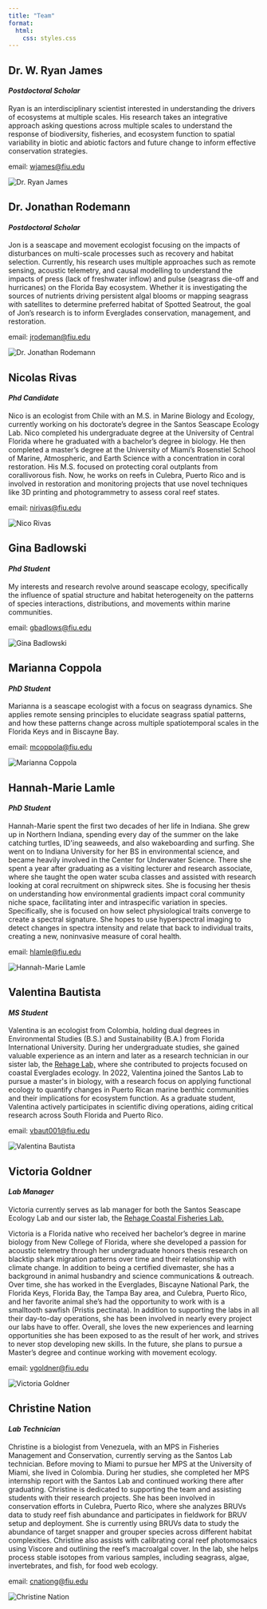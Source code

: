 ```yaml
---
title: "Team"
format:
  html:
    css: styles.css
---
```


```{=html}
<div class="centered-content">
  <div class="member-container reversed">
      <!-- Second member -->
      <div class="main-column">
          <div class="member-info">
              <h2>Dr. W. Ryan James</h2>
              <h4><em>Postdoctoral Scholar</em></h4>
              <p>Ryan is an interdisciplinary scientist interested in understanding the drivers of ecosystems at multiple scales. His research takes an integrative approach asking questions across multiple scales to understand the response of biodiversity, fisheries, and ecosystem function to spatial variability in biotic and abiotic factors and future change to inform effective conservation strategies.</p>
              <p>email: <a href="mailto:wjames@fiu.edu">wjames@fiu.edu</a></p>
          </div>
      </div>
      <div class="side-column">
          <img src="images/ryan.heic" alt="Dr. Ryan James" class="member-image">
      </div>
  </div>


  <div class="member-container">
      <!-- third member member -->
      <div class="main-column">
          <div class="member-info">
              <h2>Dr. Jonathan Rodemann</h2>
              <h4><em>Postdoctoral Scholar</em></h4>
              <p>Jon is a seascape and movement ecologist focusing on the impacts of disturbances on multi-scale processes such as recovery and habitat selection. Currently, his research uses multiple approaches such as remote sensing, acoustic telemetry, and causal modelling to understand the impacts of press (lack of freshwater inflow) and pulse (seagrass die-off and hurricanes) on the Florida Bay ecosystem. Whether it is investigating the sources of nutrients driving persistent algal blooms or mapping seagrass with satellites to determine preferred habitat of Spotted Seatrout, the goal of Jon’s research is to inform Everglades conservation, management, and restoration.</p>
              <p>email: <a href="mailto:jrodeman@fiu.edu">jrodeman@fiu.edu</a></p>
          </div>
      </div>
      <div class="side-column">
          <img src="images/jon.jpg" alt="Dr. Jonathan Rodemann" class="member-image">
      </div>
  </div>

  <div class="member-container reversed">
      <!-- Fourth member -->
      <div class="main-column">
          <div class="member-info">
              <h2>Nicolas Rivas</h2>
              <h4><em>Phd Candidate</em></h4>
              <p>Nico is an ecologist from Chile with an M.S. in Marine Biology and Ecology, currently working on his doctorate’s degree in the Santos Seascape Ecology Lab. Nico completed his undergraduate degree at the University of Central Florida where he graduated with a bachelor’s degree in biology. He then completed a master’s degree at the University of Miami’s Rosenstiel School of Marine, Atmospheric, and Earth Science with a concentration in coral restoration. His M.S. focused on protecting coral outplants from corallivorous fish. Now, he works on reefs in Culebra, Puerto Rico and is involved in restoration and monitoring projects that use novel techniques like 3D printing and photogrammetry to assess coral reef states.</p>
              <p>email: <a href="mailto:nirivas@fiu.edu">nirivas@fiu.edu</a></p>
          </div>
      </div>
      <div class="side-column">
          <img src="images/nico.jpg" alt="Nico Rivas" class="member-image">
      </div>
  </div>

  <div class="member-container">
      <!-- fifth member -->
      <div class="main-column">
          <div class="member-info">
              <h2>Gina Badlowski</h2>
              <h4><em>Phd Student</em></h4>
              <p>My interests and research revolve around seascape ecology, specifically the influence of spatial structure and habitat heterogeneity on the patterns of species interactions, distributions, and movements within marine communities.</p>
              <p>email: <a href="mailto:gbadlows@fiu.edu">gbadlows@fiu.edu</a></p>
          </div>
      </div>
      <div class="side-column">
          <img src="images/gina.jpg" alt="Gina Badlowski" class="member-image">
      </div>
  </div>

  <div class="member-container reversed">
      <!-- Sixth member -->
      <div class="main-column">
          <div class="member-info">
              <h2>Marianna Coppola</h2>
              <h4><em>PhD Student</em></h4>
              <p>Marianna is a seascape ecologist with a focus on seagrass dynamics. She applies remote sensing principles to elucidate seagrass spatial patterns, and how these patterns change across multiple spatiotemporal scales in the Florida Keys and in Biscayne Bay.</p>
              <p>email: <a href="mailto:mcoppola@fiu.edu">mcoppola@fiu.edu</a></p>
          </div>
      </div>
      <div class="side-column">
          <img src="images/marianna.jpg" alt="Marianna Coppola" class="member-image">
      </div>
  </div>

  <div class="member-container">
      <!-- Seventh member member -->
      <div class="main-column">
          <div class="member-info">
              <h2>Hannah-Marie Lamle</h2>
              <h4><em>PhD Student</em></h4>
              <p>Hannah-Marie spent the first two decades of her life in Indiana. She grew up in Northern Indiana, spending every day of the summer on the lake catching turtles, ID'ing seaweeds, and also wakeboarding and surfing. She went on to Indiana University for her BS in environmental science, and became heavily involved in the Center for Underwater Science. There she spent a year after graduating as a visiting lecturer and research associate, where she taught the open water scuba classes and assisted with research looking at coral recruitment on shipwreck sites. She is focusing her thesis on understanding how environmental gradients impact coral community niche space, facilitating inter and intraspecific variation in species. Specifically, she is focused on how select physiological traits converge to create a spectral signature. She hopes to use hyperspectral imaging to detect changes in spectra intensity and relate that back to individual traits, creating a new, noninvasive measure of coral health. </p>
              <p>email: <a href="mailto:hlamle@fiu.edu">hlamle@fiu.edu</a></p>
          </div>
      </div>
      <div class="side-column">
          <img src="images/HM.jpg" alt="Hannah-Marie Lamle" class="member-image">
      </div>
  </div>

  <div class="member-container reversed">
      <!-- Eigth member -->
      <div class="main-column">
          <div class="member-info">
              <h2>Valentina Bautista</h2>
              <h4><em>MS Student</em></h4>
              <p>Valentina is an ecologist from Colombia, holding dual degrees in Environmental Studies (B.S.) and Sustainability (B.A.) from Florida International University. During her undergraduate studies, she gained valuable experience as an intern and later as a research technician in our sister lab, the <a href="https://myweb.fiu.edu/rehagej/">Rehage Lab,</a> where she contributed to projects focused on coastal Everglades ecology. In 2022, Valentina joined the Santos Lab to pursue a master's in biology, with a research focus on applying functional ecology to quantify changes in Puerto Rican marine benthic communities and their implications for ecosystem function. As a graduate student, Valentina actively participates in scientific diving operations, aiding critical research across South Florida and Puerto Rico.</p>
              <p>email: <a href="mailto:vbaut001@fiu.edu">vbaut001@fiu.edu</a></p>
          </div>
      </div>
      <div class="side-column">
          <img src="images/vale.jpg" alt="Valentina Bautista" class="member-image">
      </div>
  </div>

  <div class="member-container">
      <!-- Ninth member member -->
      <div class="main-column">
          <div class="member-info">
              <h2>Victoria Goldner</h2>
              <h4><em>Lab Manager</em></h4>
              <p>Victoria currently serves as lab manager for both the Santos Seascape Ecology Lab and our sister lab, the <a href="https://myweb.fiu.edu/rehagej/">Rehage Coastal Fisheries Lab.</a></p>
              <p>Victoria is a Florida native who received her bachelor’s degree in marine biology from New College of Florida, where she developed a passion for acoustic telemetry through her undergraduate honors thesis research on blacktip shark migration patterns over time and their relationship with climate change. In addition to being a certified divemaster, she has a background in animal husbandry and science communications & outreach. Over time, she has worked in the Everglades, Biscayne National Park, the Florida Keys, Florida Bay, the Tampa Bay area, and Culebra, Puerto Rico, and her favorite animal she’s had the opportunity to work with is a smalltooth sawfish (Pristis pectinata). In addition to supporting the labs in all their day-to-day operations, she has been involved in nearly every project our labs have to offer. Overall, she loves the new experiences and learning opportunities she has been exposed to as the result of her work, and strives to never stop developing new skills. In the future, she plans to pursue a Master’s degree and continue working with movement ecology.</p>
              <p>email: <a href="mailto:vgoldner@fiu.edu">vgoldner@fiu.edu</a></p>
          </div>
      </div>
      <div class="side-column">
          <img src="images/victoria.jpeg" alt="Victoria Goldner" class="member-image">
      </div>
  </div>

  <div class="member-container reversed">
      <!-- Tenth member -->
      <div class="main-column">
          <div class="member-info">
              <h2>Christine Nation</h2>
              <h4><em>Lab Technician</em></h4>
              <p>Christine is a biologist from Venezuela, with an MPS in Fisheries Management and Conservation, currently serving as the Santos Lab technician. Before moving to Miami to pursue her MPS at the University of Miami, she lived in Colombia. During her studies, she completed her MPS internship report with the Santos Lab and continued working there after graduating. Christine is dedicated to supporting the team and assisting students with their research projects. She has been involved in conservation efforts in Culebra, Puerto Rico, where she analyzes BRUVs data to study reef fish abundance and participates in fieldwork for BRUV setup and deployment. She is currently using BRUVs data to study the abundance of target snapper and grouper species across different habitat complexities. Christine also assists with calibrating coral reef photomosaics using Viscore and outlining the reef’s macroalgal cover. In the lab, she helps process stable isotopes from various samples, including seagrass, algae, invertebrates, and fish, for food web ecology. </p>
              <p>email: <a href="mailto:cnationg@fiu.edu">cnationg@fiu.edu</a></p>
          </div>
      </div>
      <div class="side-column">
          <img src="images/christine.jpg" alt="Christine Nation" class="member-image">
      </div>
  </div>
</div>
```
